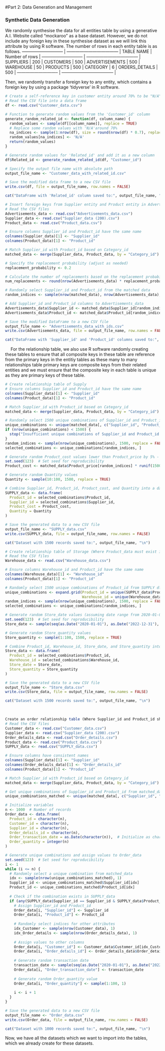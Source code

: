 #Part 2: Data Generation and Management

### Synthetic Data Generation

We randomly synthesise the data for all entities table by using a generative A.I. Website called “mockaroo” as a base dataset. However, we do not include any foreign key in these synthesise dataset as we will link this attribute by using R software. The number of rows in each entity table is as follows.
-----------------------------	| ------------------------------------	|
TABLE NAME		|	Number of rows	|
-----------------------------	| ------------------------------------	|
SUPPLIERS		|		200		|
CUSTOMERS		|		500		|
 ADVERTISEMENTS	|		500		|
WAREHOUSE	|		50		|
PRODUCTS		|		500		|
CATEGORY		|		6		|
ORDERS_DETAILS	|		500		|
-----------------------------	| ------------------------------------	|

Then, we randomly transfer a foreign key to any entity, which contains a foreign key by using a package ‘tidyverse’ in R software.

```r
# Create a self-reference key in customer entity around 70% to be "N/A"
# Read the CSV file into a data frame
df <- read.csv("Customer_data.csv")

# Function to generate random values from the 'Customer_id' column
generate_random_related_id <- function(df, column_name) {
  random_values <- sample(df[[column_name]], replace = TRUE)
  # Replace some random values with 'N/A'around 70%
  na_indices <- sample(1:nrow(df), size = round(nrow(df) * 0.7), replace = FALSE)
  random_values[na_indices] <- 'N/A'
  return(random_values)
}

# Generate random values for 'Related_id' and add it as a new column
df$Related_id <- generate_random_related_id(df, "Customer_id")

# Specify the output file name with absolute path
output_file_name <- "Customer_data_with_related_id.csv"

# Save the modified data frame to a new CSV file
write.csv(df, file = output_file_name, row.names = FALSE)

cat("DataFrame with 'Related_id' column saved to:", output_file_name, "\n")
```
```r
# Insert foreign keys from Supplier entity and Product entity in Advertisement entity
# Read the CSV files
Advertisements_data <- read.csv("Advertisements_data.csv")
Supplier_data <- read.csv("Supplier_data (200).csv")
Product_data <- read.csv("Product_data.csv")

# Ensure columns Supplier_id and Product_id have the same name
colnames(Supplier_data)[1] <- "Supplier_id"
colnames(Product_data)[1] <- "Product_id"

# Match Supplier_id with Product_id based on Category_id
matched_data <- merge(Supplier_data, Product_data, by = "Category_id")

# Specify the replacement probability (adjust as needed)
replacement_probability <- 0.2

# Calculate the number of replacements based on the replacement probability
num_replacements <- round(nrow(Advertisements_data) * replacement_probability)

# Randomly select Supplier_id and Product_id from the matched data
random_indices <- sample(nrow(matched_data), nrow(Advertisements_data), replace = num_replacements > 0)

# Add Supplier_id and Product_id columns to Advertisements_data
Advertisements_data$Supplier_id <- matched_data$Supplier_id[random_indices]
Advertisements_data$Product_id <- matched_data$Product_id[random_indices]

# Save the modified DataFrame to a new CSV file
output_file_name <- "Advertisements_data_with_ids.csv"
write.csv(Advertisements_data, file = output_file_name, row.names = FALSE)

cat("DataFrame with 'Supplier_id' and 'Product_id' columns saved to:", output_file_name, "\n")
```

 
For the relationship table, we also use R software randomly creating these tables to ensure that all composite keys in these table are reference from the primary keys in the entitiy tables as these many to many relationships table primary keys are composite keys from their related entities and we must ensure that the composite key in each table is unique as they are primary keys of these table.

```r
# Create relationship table of Supply 
# Ensure columns Supplier_id and Product_id have the same name
colnames(Supplier_data)[1] <- "Supplier_id"
colnames(Product_data)[1] <- "Product_id"

# Match Supplier_id with Product_id based on Category_id
matched_data <- merge(Supplier_data, Product_data, by = "Category_id")

# Randomly select 1500 unique combinations of Supplier_id and Product_id
unique_combinations <- unique(matched_data[, c("Supplier_id", "Product_id")])
if (nrow(unique_combinations) < 1500) {
  stop("Insufficient unique combinations of Supplier_id and Product_id.")
}
random_indices <- sample(nrow(unique_combinations), 1500, replace = FALSE)
selected_combinations <- unique_combinations[random_indices, ]

# Generate random Product_cost values lower than Product_price by 5% - 30%
set.seed(123)  # Set seed for reproducibility
Product_cost <- matched_data$Product_price[random_indices] * runif(1500, 0.70, 0.95)

# Generate random Quantity values
Quantity <- sample(10:100, 1500, replace = TRUE)

# Combine Supplier_id, Product_id, Product_cost, and Quantity into a data frame
SUPPLY_data <- data.frame(
  Product_id = selected_combinations$Product_id,
  Supplier_id = selected_combinations$Supplier_id,
  Product_cost = Product_cost,
  Quantity = Quantity
)

# Save the generated data to a new CSV file
output_file_name <- "SUPPLY_data.csv"
write.csv(SUPPLY_data, file = output_file_name, row.names = FALSE)

cat("Dataset with 1500 records saved to:", output_file_name, "\n")
```




```r
# Create relationship table of Storage (Where Product_data must exist in supply table)
# Read the CSV files
Warehouse_data <- read.csv("Warehouse_data.csv")

# Ensure columns Warehouse_id and Product_id have the same name
colnames(Warehouse_data)[1] <- "Warehouse_id"
colnames(Product_data)[1] <- "Product_id"

# Randomly select 1500 unique combinations of Product_id from SUPPLY df and Warehouse_id
unique_combinations <- expand.grid(Product_id = unique(SUPPLY_data$Product_id),
                                   Warehouse_id = unique(Warehouse_data$Warehouse_id))
random_indices <- sample(nrow(unique_combinations), 1500, replace = FALSE)
selected_combinations <- unique_combinations[random_indices, ]

# Generate random Store_date values (assuming date range from 2020-01-01 to 2022-12-31)
set.seed(123)  # Set seed for reproducibility
Store_date <- sample(seq(as.Date("2020-01-01"), as.Date("2022-12-31"), by = "day"), 1500, replace = TRUE)

# Generate random Store_quantity values
Store_quantity <- sample(1:100, 1500, replace = TRUE)

# Combine Product_id, Warehouse_id, Store_date, and Store_quantity into a data frame
Store_data <- data.frame(
  Product_id = selected_combinations$Product_id,
  Warehouse_id = selected_combinations$Warehouse_id,
  Store_date = Store_date,
  Store_quantity = Store_quantity
)

# Save the generated data to a new CSV file
output_file_name <- "Store_data.csv"
write.csv(Store_data, file = output_file_name, row.names = FALSE)

cat("Dataset with 1500 records saved to:", output_file_name, "\n")
```

 
```r
Create an order relationship table (Where Supplier_id and Product_id should exist in SUPPLY)
# Read the CSV files
Customer_data <- read.csv("Customer_data.csv")
Supplier_data <- read.csv("Supplier_data (200).csv")
Order_details_data <- read.csv("Order_details.csv")
Product_data <- read.csv("Product_data.csv")
SUPPLY_data <- read.csv("SUPPLY_data.csv")

# Ensure columns have consistent names
colnames(Supplier_data)[1] <- "Supplier_id"
colnames(Order_details_data)[1] <- "Order_details_id"
colnames(Product_data)[1] <- "Product_id"

# Match Supplier_id with Product_id based on Category_id
matched_data <- merge(Supplier_data, Product_data, by = "Category_id")

# Get unique combinations of Supplier_id and Product_id from matched_data
unique_combinations_matched <- unique(matched_data[, c("Supplier_id", "Product_id")])

# Initialize variables
n <- 1000  # Number of records
Order_data <- data.frame(
  Product_id = character(n),
  Customer_id = character(n),
  Supplier_id = character(n),
  Order_details_id = character(n),
  Order_transaction_date = as.Date(character(n)),  # Initialize as character and convert to Date
  Order_quantity = integer(n)
)

# Generate unique combinations and assign values to Order_data
set.seed(123)  # Set seed for reproducibility
i <- 1
while (i <= n) {
  # Randomly select a unique combination from matched_data
  idx <- sample(nrow(unique_combinations_matched), 1)
  Supplier_id <- unique_combinations_matched$Supplier_id[idx]
  Product_id <- unique_combinations_matched$Product_id[idx]
  
  # Check if the combination exists in SUPPLY_data
  if (any(SUPPLY_data$Supplier_id == Supplier_id & SUPPLY_data$Product_id == Product_id)) {
    # Assign Supplier_id and Product_id
    Order_data[i, "Supplier_id"] <- Supplier_id
    Order_data[i, "Product_id"] <- Product_id
    
    # Randomly select indices for other attributes
    idx_Customer <- sample(nrow(Customer_data), 1)
    idx_Order_details <- sample(nrow(Order_details_data), 1)
    
    # Assign values to other columns
    Order_data[i, "Customer_id"] <- Customer_data$Customer_id[idx_Customer]
    Order_data[i, "Order_details_id"] <- Order_details_data$Order_details_id[idx_Order_details]
    
    # Generate random transaction date
    transaction_date <- sample(seq(as.Date("2020-01-01"), as.Date("2022-12-31"), by = "day"), 1)
    Order_data[i, "Order_transaction_date"] <- transaction_date
    
    # Generate random Order_quantity value
    Order_data[i, "Order_quantity"] <- sample(1:100, 1)
    
    i <- i + 1
  }
}

# Save the generated data to a new CSV file
output_file_name <- "Order_data.csv"
write.csv(Order_data, file = output_file_name, row.names = FALSE)

cat("Dataset with 1000 records saved to:", output_file_name, "\n")
```
Now, we have all the datasets which we want to import into the tables, which we already create for these datasets.


